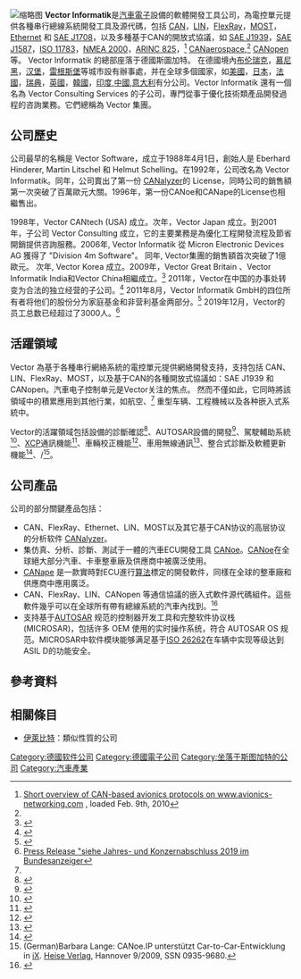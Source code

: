 {{Infobox Company |
  company_name   = 维克多汽车技术 Vector Informatik |
  company_logo   = [[File:Vector_Logo_black_red_RGB.svg|200px]] |
  company_type   = [[GmbH|GmbH]] |
  company_slogan = |
  foundation     = 1988年4月1日|
  location       = 德国斯图加特|
  key_people     = 常務董事<ref>{{Cite web |url=http://vector.com/vi_imprint_en.html |title=Imprint of Vector Informatik website |access-date=2015-12-01 |archive-date=2018-08-13 |archive-url=https://web.archive.org/web/20180813183557/https://vector.com/vi_imprint_en.html }}</ref>  
* Thomas Beck
* Stefan Krauß
* Thomas Riegraf
|
  num_employees  = 3000 (2019年12月)<ref name="pm2020">{{Cite web |url=https://www.bundesanzeiger.de/ |title=Press Release "siehe Jahres- und Konzernabschluss 2019 im Bundesanzeiger |access-date=2022-05-17 |archive-date=2021-03-11 |archive-url=https://web.archive.org/web/20210311044208/https://www.bundesanzeiger.de/pub/de/start;wwwsid=446D45DF8E8D1A9CB2F324A71F7021F9.web06-pub?0 }}</ref>|
  industry       = 汽车电子和软件|
  products       = [[CANalyzer|CANalyzer]], [[CANoe|CANoe]], [[CANape|CANape]], CANdelaStudio, PREEvision，MICROSAR|
  revenue        = 5.89亿欧元(GmbH，2019)<ref>siehe hanser-automotive [https://www.hanser-automotive.de/wer-bietet-was/uebersicht/firma/vector-informatik-the-art-of-engineering-55481.html Bundesanzeiger (ger)] {{Wayback|url=https://www.hanser-automotive.de/wer-bietet-was/uebersicht/firma/vector-informatik-the-art-of-engineering-55481.html |date=20210116140238 }}</ref><br/>6.92亿欧元(全球，2020)<ref name="pm2020"/>|
  homepage       = [http://www.vector.com/ www.vector.com]
}}
[[File:VectorCampus_Stuttgart_Weilimdorf_MarcGilardone.png|缩略图]]
'''Vector Informatik'''是[[汽車電子|汽車電子]]設備的軟體開發工具公司，為電控單元提供各種串行總線系統開發工具及源代碼，包括 [[控制器區域網路|CAN]]，[[LIN|LIN]]，[[FlexRay|FlexRay]]，[[MOST|MOST]]，[[Ethernet|Ethernet]] 和 [[J1708|SAE J1708]]，以及多種基于CAN的開放式協議，如 [[J1939|SAE J1939]]，[[J1587|SAE J1587]]，[[ISO_11783|ISO 11783]]，[[NMEA_2000|NMEA 2000]]，[[ARINC_825|ARINC 825]]，<ref name="aero">[http://www.avionics-networking.com/av_protocols_en.html Short overview of CAN-based avionics protocols on www.avionics-networking.com] {{Wayback|url=http://www.avionics-networking.com/av_protocols_en.html |date=20190426152511 }}, loaded Feb. 9th, 2010</ref>  [[CANaerospace|CANaerospace]],<ref name="aero"/> [[CANopen|CANopen]] 等。 Vector Informatik 的總部座落于德國斯圖加特。 在德國境內[[布伦瑞克|布伦瑞克]]，[[慕尼黑|慕尼黑]]，[[汉堡|汉堡]]，[[雷根斯堡|雷根斯堡]]等城市設有辦事處，并在全球多個國家，如[[美國|美國]]，[[日本|日本]]，[[法國|法國]]，[[瑞典|瑞典]]，[[英國|英國]]，[[韓國|韓國]]，[[印度|印度]],[[中國|中國]],[[意大利|意大利]]有分公司。Vector Informatik 還有一個名為 Vector Consulting Services 的子公司，專門從事于優化技術類產品開發過程的咨詢業務。它們總稱為 Vector 集團。

== 公司歷史 ==
公司最早的名稱是 Vector Software，成立于1988年4月1日，創始人是 Eberhard Hinderer, Martin Litschel 和 Helmut Schelling。在1992年，公司改名為 Vector Informatik。同年，公司賣出了第一份 [[CANalyzer|CANalyzer]]的 License，同時公司的銷售額第一次突破了百萬歐元大關。1996年，第一份CANoe和CANape的License也相繼售出。

1998年，Vector CANtech (USA) 成立。次年，Vector Japan 成立。到2001年，子公司 Vector Consulting 成立，它的主要業務是為優化工程開發流程及節省開銷提供咨詢服務。2006年, Vector Informatik 從 Micron Electronic Devices AG 獲得了 "Division 4m Software"。 同年, Vector集團的銷售額首次突破了1億歐元。 次年, Vector Korea 成立。2009年，Vector Great Britain 、Vector Informatik India和Vector China相繼成立。<ref>{{Cite web |url=http://www.vector.com/vi_addresses_en.html |title=Address information |access-date=2010-11-30 |archive-date=2014-06-26 |archive-url=https://web.archive.org/web/20140626185031/http://vector.com/vi_addresses_en.html }}</ref>  2011年，Vector在中国的办事处转变为合法的独立经营的子公司。<ref>{{Cite web |url=http://www.vector.com/portal/medien/cmc/press/Vector/VC_Subsidiary_PressRelease_201109_EN.pdf |title=Press release "Vector establishes subsidiary in China" |access-date=2013-07-01 |archive-date=2017-12-01 |archive-url=https://web.archive.org/web/20171201131229/https://vector.com/portal/medien/cmc/press/Vector/VC_Subsidiary_PressRelease_201109_EN.pdf }}</ref> 2011年8月，Vector Informatik GmbH的四位所有者将他们的股份分为家庭基金和非营利基金两部分。<ref>{{Cite web |url=http://www.vector.com/vi_news_detail_en,,,914185,detail.html |title=News from Vector website |access-date=2013-07-01 |archive-date=2017-12-01 |archive-url=https://web.archive.org/web/20171201131817/https://vector.com/vi_news_detail_en,,,914185,detail.html }}</ref> 2019年12月，Vector的员工总数已经超过了3000人。<ref name="pm2020">[https://www.bundesanzeiger.de/ Press Release "siehe Jahres- und Konzernabschluss 2019 im Bundesanzeiger]</ref>

== 活躍領域 ==
Vector 為基于各種串行網絡系統的電控單元提供網絡開發支持，支持包括 CAN、LIN、FlexRay、MOST，以及基于CAN的各種開放式協議如：SAE J1939 和 CANopen。汽車电子控制单元是Vector关注的焦点。 然而不僅如此，它同時將該領域中的積累應用到其他行業，如航空、<ref name="aero"/> 重型车辆、工程機械以及各种嵌入式系統中。

Vector的活躍領域包括設備的診斷確認<ref>{{Cite web |url=http://www.vector.com/portal/medien/cmc/press/PDG/DiVa_GME_ATZelektronik_200811_PressArticle_EN.pdf |title=Diagnostic Validation with GM |access-date=2010-11-30 |archive-date=2016-03-05 |archive-url=https://web.archive.org/web/20160305063109/http://vector.com/portal/medien/cmc/press/PDG/DiVa_GME_ATZelektronik_200811_PressArticle_EN.pdf }}</ref>、AUTOSAR設備的開發<ref>{{Cite web |url=http://www.vector.com/portal/medien/cmc/press/Vector/FlexRay_PDU_Support_HanserAutomotive_200811_PressArticle_EN.pdf |title=AUTOSAR PDUs with FlexRay at AUDI |access-date=2010-11-30 |archive-date=2017-08-29 |archive-url=https://web.archive.org/web/20170829171618/https://vector.com/portal/medien/cmc/press/Vector/FlexRay_PDU_Support_HanserAutomotive_200811_PressArticle_EN.pdf }}</ref>、駕駛輔助系統<ref>{{Cite web |url=http://www.vector.com/portal/medien/cmc/press/PMC/BMW_DriverAssistance_HanserAutomotive_200809_PressArticle_EN.pdf |title=Optimizing driver assistance systems at BMW |access-date=2010-11-30 |archive-date=2017-08-29 |archive-url=https://web.archive.org/web/20170829081949/https://vector.com/portal/medien/cmc/press/PMC/BMW_DriverAssistance_HanserAutomotive_200809_PressArticle_EN.pdf }}</ref>、[[XCP|XCP]]通訊機能<ref>{{Cite web |url=http://www.vector.com/portal/medien/cmc/press/Vector/XCPonFlexRay_Audi_HanserAutomotive_200807_PressArticle_EN.pdf |title=XCP-on-FlexRay at Audi |access-date=2010-11-30 |archive-date=2016-03-03 |archive-url=https://web.archive.org/web/20160303174035/http://vector.com/portal/medien/cmc/press/Vector/XCPonFlexRay_Audi_HanserAutomotive_200807_PressArticle_EN.pdf }}</ref>、車輛校正機能<ref>{{Cite web |url=http://www.vector.com/portal/medien/cmc/press/PPT/eASEE_ZF_AutomobilElektronik_200805_PressArticle_EN.pdf |title=Efficiency and quality in gear drive calibration at ZF |accessdate=2010-11-30 |archive-date=2010-12-12 |archive-url=https://web.archive.org/web/20101212060046/http://www.vector.com/portal/medien/cmc/press/PPT/eASEE_ZF_AutomobilElektronik_200805_PressArticle_EN.pdf |dead-url=no }}</ref>、車用無線通訊<ref>{{Cite web |url=http://www.vector.com/portal/medien/cmc/press/PON/BOMAG_CAN_Newsletter_200806_PressArticle_EN.pdf |title=Wireless interfacing of development and analysis tools at Bomag AG |access-date=2010-11-30 |archive-url=https://web.archive.org/web/20101212162650/http://www.vector.com/portal/medien/cmc/press/PON/BOMAG_CAN_Newsletter_200806_PressArticle_EN.pdf |archive-date=2010-12-12 |dead-url=yes }}</ref>、整合式診斷及軟體更新機能<ref>{{Cite web |url=http://www.vector.com/portal/medien/cmc/press/Vector/Flashing_LuK_AutomobilElektronik_200802_PressArticle_EN.pdf |title=Integrated diagnostic and flash solution for LuK GmbH |access-date=2010-11-30 |archive-date=2016-03-04 |archive-url=https://web.archive.org/web/20160304025408/http://vector.com/portal/medien/cmc/press/Vector/Flashing_LuK_AutomobilElektronik_200802_PressArticle_EN.pdf }}</ref>、{{le|車載通信系統|Vehicular communication systems|Car2x}}/{{le|專用短程通信技術|Dedicated short-range communications|DSRC}}<ref>(German)Barbara Lange: CANoe.IP unterstützt Car-to-Car-Entwicklung in [[iX_(magazine)|iX]]. [[Heise_Verlag|Heise Verlag]], Hannover 9/2009, SSN 0935-9680.</ref>。

== 公司產品 ==
公司的部分關鍵產品包括：
* CAN、FlexRay、Ethernet、LIN、MOST以及其它基于CAN协议的高层协议的分析软件 [[CANalyzer|CANalyzer]]。
* 集仿真、分析、診斷、測試于一體的汽車ECU開發工具 [[CANoe|CANoe]]。[[CANoe|CANoe]]在全球絕大部分汽車、卡車整車廠及供應商中被廣泛使用。
* [[CANape|CANape]] 是一款實時對ECU進行[[算法|算法]]標定的開發軟件，同樣在全球的整車廠和供應商中應用廣泛。
* CAN、FlexRay、LIN、CANopen 等通信協議的嵌入式軟件源代碼組件。這些軟件幾乎可以在全球所有帶有總線系統的汽車內找到。<ref>{{Cite web |url=http://www.region-stuttgart.de/sixcms/detail.php/263174?_ref=_archiv |title=German report of the Chamber of Commerce for the Stuttgart Region: ''Stuttgart-based Vector Informatik GmbH is world leader in software for networked electronic systems in automobiles'' |accessdate=2010-11-30 |archive-date=2012-09-07 |archive-url=https://archive.is/20120907162949/http://www.region-stuttgart.de/sixcms/detail.php/263174?_ref=_archiv |dead-url=no }}</ref>
* 支持基于[[AUTOSAR|AUTOSAR]] 规范的控制器开发工具和完整软件协议栈 (MICROSAR)，包括许多 OEM 使用的实时操作系统，符合 AUTOSAR OS 规范。MICROSAR中软件模块能够满足基于[[ISO_26262|ISO 26262]]在车辆中实现等级达到ASIL D的功能安全。

== 參考資料 ==
<references/>
== 相關條目==
*[[伊萊比特|伊萊比特]]：類似性質的公司
[[Category:德國软件公司|Category:德國软件公司]]
[[Category:德國電子公司|Category:德國電子公司]]
[[Category:坐落于斯图加特的公司|Category:坐落于斯图加特的公司]]
[[Category:汽車產業|Category:汽車產業]]